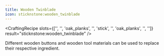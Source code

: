```yaml
---
title: Wooden Twinblade
icon: sticknstone:wooden_twinblade
---
```


<CraftingRecipe
slots={['', '', 'oak_planks', '', 'stick', '', 'oak_planks', '', '']}
result="sticknstone:wooden_twinblade"
/>

Different wooden buttons and wooden tool materials can be used to replace their respective ingredient.